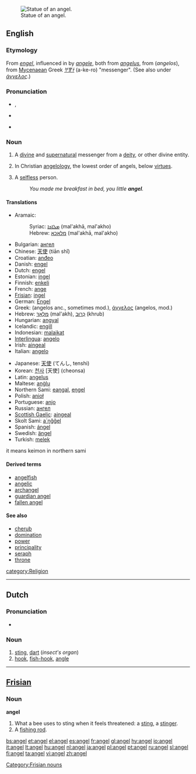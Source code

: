 {{see|Angel|ángel}}
[[Image:Statue at Metairie Cemetery.jpg|thumb|right|Statue of an angel.]]

==English==

===Etymology===
From {{OE.}} ''[[engel]]'', influenced in {{ME.}} by {{OF.}} ''[[angele]]'', both from {{LL.}} ''[[angelus]]'', from {{AGr.}} ''{{polytonic|[[ἄγγελος]]}}'' (''angelos''), from [[Mycenaean]] Greek ''[[𐀀𐀐𐀫]]'' (a-ke-ro)  "messenger". (See also under ''[[άγγελος#Etymology|άγγελος]]''.)

===Pronunciation===
*{{AHD|ānʹjəl}}, {{IPA|/ˈeɪndʒəl/}}
*{{audio|en-uk-angel.ogg|Audio (UK)}}
*{{audio|en-us-angel.ogg|Audio (US)}}
*:{{rhymes|eɪndʒəl}}

===Noun===
{{en-noun}}

# A [[divine]] and [[supernatural]] messenger from a [[deity]], or other divine entity.
# {{context|biblical tradition}} In Christian [[angelology]], the lowest order of angels, below [[virtue]]s.
# A [[selfless]] person.
#: ''You made me breakfast in bed, you little '''angel'''.''

====Translations====
{{trans-top|angel}}
*Aramaic:
*:Syriac: [[ܡܠܐܟܐ]] (mal'akhā, mal'akho) {{m}}
*:Hebrew: [[מלאכא]] (mal'akhā, mal'akho) {{m}}
*Bulgarian: [[ангел]] {{m}}
*Chinese: [[天使]] (tiān shǐ)
*Croatian: [[anđeo]] {{m}}
*Danish: [[engel]]
*Dutch: [[engel]] {{m}}
*Estonian: [[ingel]]
*Finnish: [[enkeli]]
*French: [[ange]] {{m}}
*[[Frisian]]: [[ingel]]
*German: [[Engel]] {{m}}
*Greek: (angelos anc., sometimes mod.), [[άγγελος]] {{m}} (angelos, mod.)
*Hebrew: [[מלאך|מַלְאָךְ]] {{m}} (mal'akh), [[כרוב|כְּרוּב]] {{m}} (khrub)
*Hungarian: [[angyal]]
*Icelandic: [[engill]] {{m}}
*Indonesian: [[malaikat]]
*[[Interlingua]]: [[angelo]]
*Irish: [[aingeal]]
*Italian: [[angelo]] {{m}}
{{trans-mid}}
*Japanese: [[天使]] (てんし, tenshi)
*Korean: [[천사]] [天使] (cheonsa)
*Latin: [[angelus]] {{m}}
*Maltese: [[anġlu]] {{m}}
*Northern Sami: [[eaŋgal]], [[eŋgel]]
*Polish: [[anioł]] {{m}}
*Portuguese: [[anjo]] {{m}}
*Russian: [[ангел]]
*[[Scottish Gaelic]]: [[aingeal]] {{m}}
*Skolt Sami: [[a´ŋǧǧel]]
*Spanish: [[ángel]] {{m}}
*Swedish: [[ängel]] {{c}}
*Turkish: [[melek]]
{{trans-bottom}}
it means keimon in northern sami

====Derived terms====
*[[angelfish]]
*[[angelic]]
*[[archangel]]
*[[guardian angel]]
*[[fallen angel]]

====See also====
*[[cherub]]
*[[domination]]
*[[power]]
*[[principality]]
*[[seraph]]
*[[throne]]

[[category:Religion]]

----

==Dutch==

===Pronunciation===
*{{IPA|/ˈaŋəl/}}

===Noun===
{{nl-noun|g=m|angels|angeltje}}

# [[sting]], [[dart]] (''insect's organ'')
# [[hook]], [[fish-hook]], [[angle]]

----

==[[Frisian]]==

===Noun===
'''angel'''

# What a bee uses to sting when it feels threatened: a [[sting]], a [[stinger]].
# A [[fishing rod]].

[[Category:Frisian nouns]]

[[bs:angel]]
[[et:angel]]
[[el:angel]]
[[es:angel]]
[[fr:angel]]
[[gl:angel]]
[[hy:angel]]
[[io:angel]]
[[it:angel]]
[[lt:angel]]
[[hu:angel]]
[[nl:angel]]
[[ja:angel]]
[[pl:angel]]
[[pt:angel]]
[[ru:angel]]
[[sl:angel]]
[[fi:angel]]
[[ta:angel]]
[[vi:angel]]
[[zh:angel]]